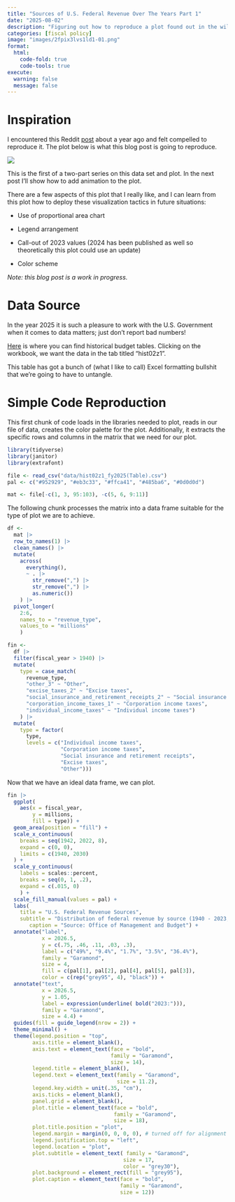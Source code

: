 ```yaml
---
title: "Sources of U.S. Federal Revenue Over The Years Part 1"
date: "2025-08-02"
description: "Figuring out how to reproduce a plot found out in the wild"
categories: [fiscal policy]
image: "images/2fpix3lvs1ld1-01.png"
format: 
  html:
    code-fold: true
    code-tools: true
execute:
  warning: false
  message: false
---
```


# Inspiration

I encountered this Reddit [post](https://www.reddit.com/r/dataisbeautiful/comments/1f1utg1/us_federal_revenue_sources_19402023_oc/) about a year ago and felt compelled to reproduce it. The plot below is what this blog post is going to reproduce.

![](images/2fpix3lvs1ld1-01.png)

This is the first of a two-part series on this data set and plot. In the next post I'll show how to add animation to the plot.

There are a few aspects of this plot that I really like, and I can learn from this plot how to deploy these visualization tactics in future situations:

-   Use of proportional area chart

<!-- -->

-   Legend arrangement

-   Call-out of 2023 values (2024 has been published as well so theoretically this plot could use an update)

-   Color scheme

*Note: this blog post is a work in progress.*

# Data Source

In the year 2025 it is such a pleasure to work with the U.S. Government when it comes to data matters; just don't report bad numbers!

[Here](https://www.whitehouse.gov/omb/information-resources/budget/historical-tables/) is where you can find historical budget tables. Clicking on the workbook, we want the data in the tab titled "hist02z1".

This table has got a bunch of (what I like to call) Excel formatting bullshit that we're going to have to untangle.

# Simple Code Reproduction

This first chunk of code loads in the libraries needed to plot, reads in our file of data, creates the color palette for the plot. Additionally, it extracts the specific rows and columns in the matrix that we need for our plot.

```r
library(tidyverse)
library(janitor)
library(extrafont)

file <- read_csv("data/hist02z1_fy2025(Table).csv")
pal <- c("#952929", "#eb3c33", "#ffca41", "#485ba6", "#0d0d0d")

mat <- file[-c(1, 3, 95:103), -c(5, 6, 9:11)]

```

The following chunk processes the matrix into a data frame suitable for the type of plot we are to achieve.

```r

df <- 
  mat |> 
  row_to_names(1) |> 
  clean_names() |> 
  mutate(
    across(
      everything(),
      ~ . |> 
        str_remove(",") |> 
        str_remove(",") |> 
        as.numeric())
    ) |> 
  pivot_longer(
    2:6, 
    names_to = "revenue_type", 
    values_to = "millions"
    )

fin <- 
  df |> 
  filter(fiscal_year > 1940) |> 
  mutate(
    type = case_match(
      revenue_type, 
      "other_3" ~ "Other",
      "excise_taxes_2" ~ "Excise taxes",
      "social_insurance_and_retirement_receipts_2" ~ "Social insurance and retirement receipts",
      "corporation_income_taxes_1" ~ "Corporation income taxes", 
      "individual_income_taxes" ~ "Individual income taxes")
    ) |> 
  mutate(
    type = factor(
      type, 
      levels = c("Individual income taxes",
                 "Corporation income taxes",
                 "Social insurance and retirement receipts",
                 "Excise taxes",
                 "Other")))
```

Now that we have an ideal data frame, we can plot.

```r
fin |> 
  ggplot(
    aes(x = fiscal_year, 
        y = millions, 
        fill = type)) +
  geom_area(position = "fill") +
  scale_x_continuous(
    breaks = seq(1942, 2022, 8),
    expand = c(0, 0),
    limits = c(1940, 2030)
  ) +
  scale_y_continuous(
    labels = scales::percent,
    breaks = seq(0, 1, .2),
    expand = c(.015, 0)
    ) +
  scale_fill_manual(values = pal) +
  labs(
    title = "U.S. Federal Revenue Sources",
    subtitle = "Distribution of federal revenue by source (1940 - 2023, by fiscal year)",
       caption = "Source: Office of Management and Budget") +
  annotate("label",
           x = 2026.5,
           y = c(.75, .46, .11, .03, .3),
           label = c("49%", "9.4%", "1.7%", "3.5%", "36.4%"),
           family = "Garamond",
           size = 4,
           fill = c(pal[1], pal[2], pal[4], pal[5], pal[3]),
           color = c(rep("grey95", 4), "black")) +
  annotate("text",
           x = 2026.5,
           y = 1.05,
           label = expression(underline( bold("2023:"))),
           family = "Garamond",
           size = 4.4) +
  guides(fill = guide_legend(nrow = 2)) +
  theme_minimal() +
  theme(legend.position = "top",
        axis.title = element_blank(),
        axis.text = element_text(face = "bold",
                                 family = "Garamond",
                                 size = 14),
        legend.title = element_blank(),
        legend.text = element_text(family = "Garamond",
                                   size = 11.2),
        legend.key.width = unit(.35, "cm"),
        axis.ticks = element_blank(),
        panel.grid = element_blank(),
        plot.title = element_text(face = "bold",
                                  family = "Garamond",
                                  size = 18),
        plot.title.position = "plot",
        legend.margin = margin(0, 0, 0, 0), # turned off for alignment
        legend.justification.top = "left",
        legend.location = "plot",
        plot.subtitle = element_text( family = "Garamond",
                                     size = 17,
                                     color = "grey30"),
        plot.background = element_rect(fill = "grey95"),
        plot.caption = element_text(face = "bold",
                                    family = "Garamond",
                                    size = 12)) 
```
